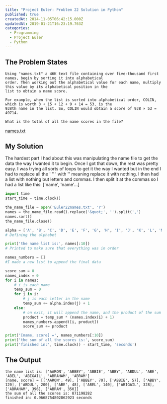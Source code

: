 ```yaml
---
title: "Project Euler: Problem 22 Solution in Python"
published: true
createdAt: 2014-11-05T06:42:15.000Z
updatedAt: 2019-01-21T16:23:19.763Z
categories:
  - Programming
  - Project Euler
  - Python
---
```


## The Problem States

```text
Using "names.txt" a 46K text file containing over five-thousand first names, begin by sorting it into alphabetical
order. Then working out the alphabetical value for each name, multiply this value by its alphabetical position in the
list to obtain a name score.

For example, when the list is sorted into alphabetical order, COLIN, which is worth 3 + 15 + 12 + 9 + 14 = 53, is the
938th name in the list. So, COLIN would obtain a score of 938 × 53 = 49714.

What is the total of all the name scores in the file?
```

[names.txt](/media/posts/project-euler-problem-22-solution-in-python/p022_names.txt)

## My Solution

The hardest part I had about this was manipulating the name file to get the data the way I wanted it to begin. Once I
got that down, the rest was pretty easy. I was trying all sorts of loops to get it the way I wanted but in the end I
had to replace all the ' " ' with '' meaning replace it with nothing. I then had a list with nothing but letters and
commas. I then split it at the commas so I had a list like this: ['name', 'name'...]

```python
import time
start_time = time.clock()

the_name_file = open('Euler22names.txt', 'r')
names = the_name_file.read().replace('&quot;', '').split(',')
names.sort()
the_name_file.close()

alpha = ['A', 'B', 'C', 'D', 'E', 'F', 'G', 'H', 'I', 'J', 'K', 'L', 'M', 'N', 'O', 'P', 'Q', 'R', 'S', 'T', 'U', 'V', 'W', 'X', 'Y', 'Z']
# Defining the alphabet

print('the name list is:', names[:10])
# Printed to make sure that everything was in order

names_numbers = []
#I made a new list to append the final data

score_sum = 0
names_index = 0
for i in names:
    # i is each name
    temp_sum = 0
    for j in i:
        # j is each letter in the name
        temp_sum += alpha.index(j) + 1
    else:
        # on exit, it will append the name, and the product of the sum and position, and move index
        product = temp_sum * (names.index(i) + 1)
        names_numbers.append([i, product])
        score_sum += product

print('[name, score] =', names_numbers[:10])
print('the sum of all the scores is:', score_sum)
print('finished in:', time.clock() - start_time, 'seconds')
```

## The Output

```text
the name list is: ['AARON', 'ABBEY', 'ABBIE', 'ABBY', 'ABDUL', 'ABE', 'ABEL', 'ABIGAIL', 'ABRAHAM', 'ABRAM']
[name, score] = [['AARON', 49], ['ABBEY', 70], ['ABBIE', 57], ['ABBY', 120], ['ABDUL', 200], ['ABE', 48], ['ABEL', 140], ['ABIGAIL', 328], ['ABRAHAM', 396], ['ABRAM', 350]]
the sum of all the scores is: 871198282
finished in: 0.9668754802862923 seconds
```
